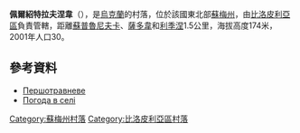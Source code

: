 {{coord|50|59|24|N|34|9|18|E|scale:100000_region:UA|display=title}}

'''佩爾紹特拉夫涅韋'''（{{lang-uk|Першотравневе}}），是[[烏克蘭|烏克蘭]]的村落，位於該國東北部[[蘇梅州|蘇梅州]]，由[[比洛皮利亞區|比洛皮利亞區]]負責管轄，距離[[蘇普魯尼夫卡_(比洛皮利亞區)|蘇普魯尼夫卡]]、[[薩多韋_(比洛皮利亞區)|薩多韋]]和[[利季涅|利季涅]]1.5公里，海拔高度174米，2001年人口30。

==參考資料==
* [http://w1.c1.rada.gov.ua/pls/z7502/A005?rdat1=02.02.2010&rf7571=28698 Першотравневе]{{dead link|date=2017年11月 |bot=InternetArchiveBot |fix-attempted=yes }}
* [http://weather.in.ua/ua/symskaja/20038 Погода в селі ] {{Wayback|url=http://weather.in.ua/ua/symskaja/20038 |date=20111219211429 }}

{{DEFAULTSORT:Першотравневе}}

[[Category:蘇梅州村落|Category:蘇梅州村落]]
[[Category:比洛皮利亞區村落|Category:比洛皮利亞區村落]]


{{Sumy-geo-stub}}